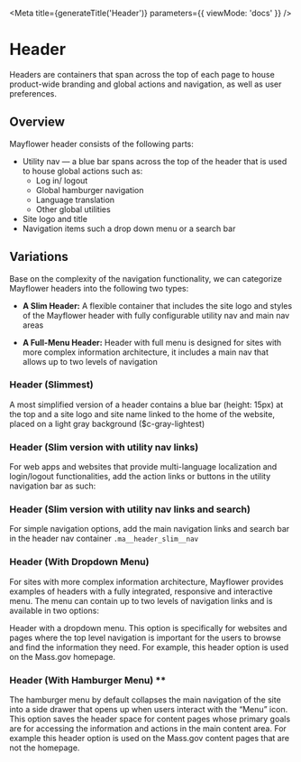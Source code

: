 

<Meta
  title={generateTitle('Header')}
  parameters={{
    viewMode: 'docs'
  }}
/>

# Header

Headers are containers that span across the top of each page to house product-wide branding and global actions and navigation, as well as user preferences.

<Canvas withSource="none" >
  <Story story={stories.headerExample} />
</Canvas>

## Overview
Mayflower header consists of the following parts:
- Utility nav — a blue bar spans across the top of the header that is used to house global actions such as:
  - Log in/ logout
  - Global hamburger navigation
  - Language translation
  - Other global utilities
- Site logo and title
- Navigation items such a drop down menu or a search bar

## Variations

Base on the complexity of the navigation functionality, we can categorize Mayflower headers into the following two types:
- **A Slim Header:**
A flexible container that includes the site logo and styles of the Mayflower header with fully configurable utility nav and main nav areas

- **A Full-Menu Header:**
Header with full menu is designed for sites with more complex information architecture, it includes a main nav that allows up to two levels of navigation


### Header (Slimmest)
A most simplified version of a header contains a blue bar (height: 15px) at the top and a site logo and site name linked to the home of the website, placed on a light gray background ($c-gray-lightest)
<Canvas>
  <Story story={stories.headerSlimmest} />
</Canvas>

### Header (Slim version with utility nav links)
For web apps and websites that provide multi-language localization and login/logout functionalities, add the action links or buttons in the utility navigation bar as such:
<Canvas>
  <Story story={stories.headerSlimUtil} />
</Canvas>

### Header (Slim version with utility nav links and search)
For simple navigation options, add the main navigation links and search bar in the header nav container `.ma__header_slim__nav`
<Canvas>
  <Story story={stories.headerSlimUtilSearch} />
</Canvas>

### Header (With Dropdown Menu)

For sites with more complex information architecture, Mayflower provides examples of headers with a fully integrated, responsive and interactive menu. The menu can contain up to two levels of navigation links and is available in two options:

Header with a dropdown menu. This option is specifically for websites and pages where the top level navigation is important for the users to browse and find the information they need. For example, this header option is used on the Mass.gov homepage.

<Canvas>
  <Story story={stories.headerFullNav} height="580px" />
</Canvas>




### Header (With Hamburger Menu) **
The hamburger menu by default collapses the main navigation of the site into a side drawer that opens up when users interact with the “Menu” icon. This option saves the header space for content pages whose primary goals are for accessing the information and actions in the main content area. For example this header option is used on the Mass.gov content pages that are not the homepage.
